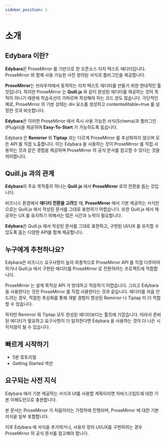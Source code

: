 ```yaml
---
sidebar_position: 1
---
```


# 소개 

## Edybara 이란?

**Edybara**은 ProseMirror 를 기반으로 한 오픈소스 리치 텍스트 에디터입니다. ProseMirror 와 함께 사용 가능한 사전 정의된 서식과 플러그인을 제공합니다.

**ProseMirror**는 브라우저에서 동작하는 리치 텍스트 에디터를 만들기 위한 현대적인 툴킷입니다. 하지만 ProseMirror 는 **Quill.js** 와 같이 완성된 에디터를 제공하는 것이 목적이 아니기 때문에 학습곡선이 가파르며 작성해야 하는 코드 양도 많습니다. 극단적인 예로, ProseMirror 의 기본 상태는 div 요소를 생성하고 contenteditable=true 를 설정한 것과 비슷합니다.

**Edybara**은 이러한 ProseMirror 에서 즉시 사용 가능한 서식(Schema)과 플러그인(Plugin)을 제공하여 **Easy-To-Start** 가 가능하도록 돕습니다.

Edybara 은 **Remirror** 와 **Tiptap** 과는 다르게 ProseMirror 를 추상화하지 않으며 모든 API 를 직접 노출합니다. 이는 Edybara 을 사용하는 것이 ProseMirror 를 직접 사용하는 것과 같은 경험을 제공하며 ProseMirror 의 공식 문서를 참고할 수 있다는 것을 의미합니다.

## Quill.js 과의 관계

**Edybara**의 주요 목적중의 하나는 **Quill.js** 에서 **ProseMirror** 로의 전환을 돕는 것입니다.

비즈니스 환경에서 **에디터 전환을 고려**할 때, **ProseMirror** 에서 기본 제공하는 서식만으로는 Quill.js 에서 작성된 문서를 그대로 표현하기 어렵습니다. 또한 Quill.js 에서 제공하는 UX 를 유지하기 위해서는 많은 시간과 노력이 필요합니다.

**Edybara**은 Quill.js 에서 작성된 문서를 그대로 표현하고, 구현된 UI/UX 를 유지할 수 있도록 돕는 다양한 API를 함께 제공합니다.

## 누구에게 추천하나요?

Edybara은 비즈니스 요구사항이 높아 최종적으로 ProseMirror API 를 직접 다루어야 하거나 Quill.js 에서 구현된 에디터를 ProseMirror 로 전환하려는 프로젝트에 적합합니다.

ProseMirror 는 설계 목적상 API 가 방대하고 적응하기 어렵습니다. 그리고 Edybara을 사용한다는 것은 ProseMirror 를 직접 사용한다는 것과 같습니다. 에디터를 처음 만드려는 경우, 적절한 추상화를 통해 개발 경험이 향상된 Remirror 나 Tiptap 이 더 적합할 수 있습니다.

하지만 Remirror 와 Tiptap 모두 완성된 에디터보다는 툴킷에 가깝습니다. 따라서 준비된 에디터가 필요하고 요구사항이 더 일치한다면 Edybara 을 사용하는 것이 더 나은 시작지점이 될 수 있습니다.

## 빠르게 시작하기

- 5분 튜토리얼
- Getting Started 섹션

## 요구되는 사전 지식 

Edybara 에서 기본 제공하는 서식과 UI를 사용할 계획이라면 자바스크립트에 대한 기본 이해도만으로 충분합니다.

본 문서는 ProseMirror 가 처음이라는 가정하에 진행되며, ProseMirror 에 대한 기본 지식을 일부 포함합니다.

이후 Edybara 에 서식을 추가하거나, 사용자 정의 UI/UX를 구현하려는 경우 ProseMirror 의 공식 문서를 참고해야 합니다.